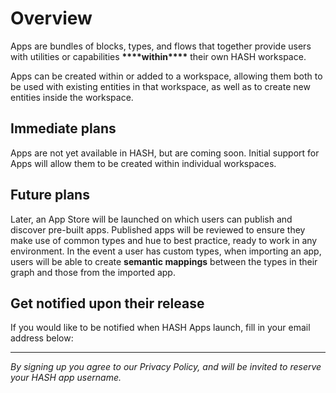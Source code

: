 # Overview

Apps are bundles of blocks, types, and flows that together provide users with utilities or capabilities **\*\*\*\***within**\*\*\*\*** their own HASH workspace.

Apps can be created within or added to a workspace, allowing them both to be used with existing entities in that workspace, as well as to create new entities inside the workspace.

## Immediate plans

Apps are not yet available in HASH, but are coming soon. Initial support for Apps will allow them to be created within individual workspaces.

## Future plans

Later, an App Store will be launched on which users can publish and discover pre-built apps. Published apps will be reviewed to ensure they make use of common types and hue to best practice, ready to work in any environment. In the event a user has custom types, when importing an app, users will be able to create **semantic mappings** between the types in their graph and those from the imported app.

## Get notified upon their release

If you would like to be notified when HASH Apps launch, fill in your email address below:

---

_By signing up you agree to our Privacy Policy, and will be invited to reserve your HASH app username._
